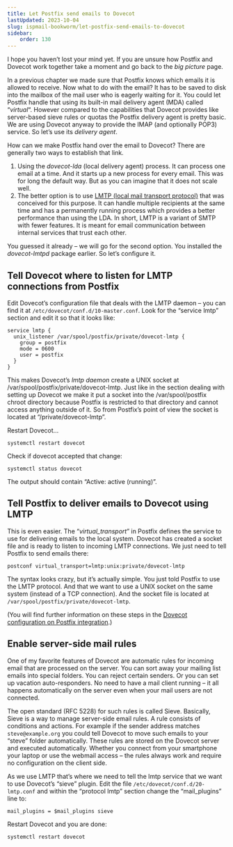 ```yaml
---
title: Let Postfix send emails to Dovecot
lastUpdated: 2023-10-04
slug: ispmail-bookworm/let-postfix-send-emails-to-dovecot
sidebar:
    order: 130
---
```



I hope you haven’t lost your mind yet. If you are unsure how Postfix and Dovecot work together take a moment and go back to the _big picture_ page.

In a previous chapter we made sure that Postfix knows which emails it is allowed to receive. Now what to do with the email? It has to be saved to disk into the mailbox of the mail user who is eagerly waiting for it. You could let Postfix handle that using its built-in mail delivery agent (MDA) called “_virtual_“. However compared to the capabilities that Dovecot provides like server-based sieve rules or quotas the Postfix delivery agent is pretty basic. We are using Dovecot anyway to provide the IMAP (and optionally POP3) service. So let’s use its _delivery agent_.

How can we make Postfix hand over the email to Dovecot? There are generally two ways to establish that link.

1. Using the _dovecot-lda_ (local delivery agent) process. It can process one email at a time. And it starts up a new process for every email. This was for long the default way. But as you can imagine that it does not scale well.
2. The better option is to use [LMTP (local mail transport protocol)](https://en.wikipedia.org/wiki/Local_Mail_Transfer_Protocol) that was conceived for this purpose. It can handle multiple recipients at the same time and has a permanently running process which provides a better performance than using the LDA. In short, LMTP is a variant of SMTP with fewer features. It is meant for email communication between internal services that trust each other.

You guessed it already – we will go for the second option. You installed the _dovecot-lmtpd_ package earlier. So let’s configure it.

## Tell Dovecot where to listen for LMTP connections from Postfix

Edit Dovecot’s configuration file that deals with the LMTP daemon – you can find it at `/etc/dovecot/conf.d/10-master.conf`. Look for the “service lmtp” section and edit it so that it looks like:

```
service lmtp {
  unix_listener /var/spool/postfix/private/dovecot-lmtp {
    group = postfix
    mode = 0600
    user = postfix
  }
}
```

This makes Dovecot’s _lmtp daemon_ create a UNIX socket at /var/spool/postfix/private/dovecot-lmtp. Just like in the section dealing with setting up Dovecot we make it put a socket into the /var/spool/postfix chroot directory because Postfix is restricted to that directory and cannot access anything outside of it. So from Postfix’s point of view the socket is located at “/private/dovecot-lmtp”.

Restart Dovecot…
```
systemctl restart dovecot
```
Check if dovecot accepted that change:
```
systemctl status dovecot
```
The output should contain “Active: active (running)”.


## Tell Postfix to deliver emails to Dovecot using LMTP

This is even easier. The “_virtual\_transport_” in Postfix defines the service to use for delivering emails to the local system. Dovecot has created a socket file and is ready to listen to incoming LMTP connections. We just need to tell Postfix to send emails there:

```
postconf virtual_transport=lmtp:unix:private/dovecot-lmtp
```
The syntax looks crazy, but it’s actually simple. You just told Postfix to use the LMTP protocol. And that we want to use a UNIX socket on the same system (instead of a TCP connection). And the socket file is located at `/var/spool/postfix/private/dovecot-lmtp`.

(You will find further information on these steps in the [Dovecot configuration on Postfix integration](https://doc.dovecot.org/configuration_manual/howto/postfix_dovecot_lmtp/).)

## Enable server-side mail rules

One of my favorite features of Dovecot are automatic rules for incoming email that are processed on the server. You can sort away your mailing list emails into special folders. You can reject certain senders. Or you can set up vacation auto-responders. No need to have a mail client running – it all happens automatically on the server even when your mail users are not connected.

The open standard (RFC 5228) for such rules is called Sieve. Basically, Sieve is a way to manage server-side email rules. A rule consists of conditions and actions. For example if the sender address matches `steve@example.org` you could tell Dovecot to move such emails to your “steve” folder automatically. These rules are stored on the Dovecot server and executed automatically. Whether you connect from your smartphone your laptop or use the webmail access – the rules always work and require no configuration on the client side.

As we use LMTP that’s where we need to tell the lmtp service that we want to use Dovecot’s “sieve” plugin. Edit the file `/etc/dovecot/conf.d/20-lmtp.conf` and within the “protocol lmtp” section change the “mail\_plugins” line to:

```
mail_plugins = $mail_plugins sieve
```
Restart Dovecot and you are done:
```
systemctl restart dovecot
```
